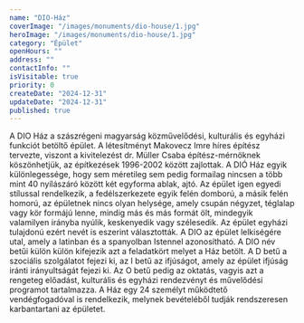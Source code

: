 ```yaml
---
name: "DIO-Ház"
coverImage: "/images/monuments/dio-house/1.jpg"
heroImage: "/images/monuments/dio-house/1.jpg"
category: "Épület"
openHours: ""
address: ""
contactInfo: ""
isVisitable: true
priority: 0
createDate: "2024-12-31"
updateDate: "2024-12-31"
published: true
---
```


<ContentTextBlock>
A DIO Ház a szászrégeni magyarság közművelődési, kulturális és egyházi funkciót betöltő épület. A létesítményt Makovecz Imre híres építész tervezte, viszont a kivitelezést dr. Müller Csaba építész-mérnöknek köszönhetjük, az építkezések 1996-2002 között zajlottak. A DIÓ Ház egyik különlegessége, hogy sem méretileg sem pedig formailag nincsen a több mint 40 nyílászáró között két egyforma ablak, ajtó. Az épület igen egyedi stílussal rendelkezik, a fedélszerkezete egyik felén domború, a másik felén homorú, az épületnek nincs olyan helysége, amely csupán négyzet, téglalap vagy kör formájú lenne, mindig más és más formát ölt, mindegyik valamilyen irányba nyúlik, keskenyedik vagy szélesedik.
</ContentTextBlock>
<ContentTextBlock>
Az épület egyházi tulajdonú ezért nevét is eszerint választották. A DIO az épület lelkiségére utal, amely a latinban és a spanyolban Istennel azonosítható. A DIO név betűi külön külön kifejezik azt a feladatkört melyet a Ház betölt. A D betű a szociális szolgálatot fejezi ki, az I betű az ifjúságot, amely az épület ifjúság iránti irányultságát fejezi ki. Az O betű pedig az oktatás, vagyis azt a rengeteg előadást, kulturális és egyházi rendezvényt és művelődési programot tartalmazza. A Ház egy 24 személyt működtető vendégfogadóval is rendelkezik, melynek bevételéből tudják rendszeresen karbantartani az épületet.
</ContentTextBlock>